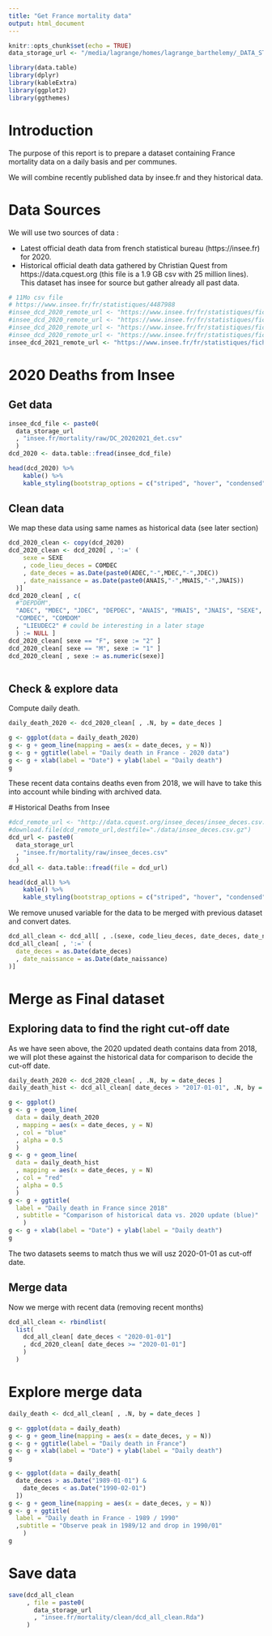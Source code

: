 ```yaml
---
title: "Get France mortality data"
output: html_document
---
```


```r
knitr::opts_chunk$set(echo = TRUE)
data_storage_url <- "/media/lagrange/homes/lagrange_barthelemy/_DATA_STORE/"
```

```r
library(data.table)
library(dplyr)
library(kableExtra)
library(ggplot2)
library(ggthemes)
```



# Introduction

The purpose of this report is to prepare a dataset containing France 
mortality data on a daily basis and per communes. 

We will combine recently published data by insee.fr and they historical data.

# Data Sources

We will use two sources of data :

- Latest official death data from french statistical bureau (https://insee.fr)
for 2020.
- Historical official death data gathered by Christian Quest from
https://data.cquest.org (this file is a 1.9 GB csv with 25 million lines). This
dataset has insee for source but gather already all past data.


```r
# 11Mo csv file 
# https://www.insee.fr/fr/statistiques/4487988
#insee_dcd_2020_remote_url <- "https://www.insee.fr/fr/statistiques/fichier/4487988/2020-05-15_detail.zip"
#insee_dcd_2020_remote_url <- "https://www.insee.fr/fr/statistiques/fichier/4487988/2020-05-15_detail.zip"
#insee_dcd_2020_remote_url <- "https://www.insee.fr/fr/statistiques/fichier/4487988/2020-06-19_detail.zip"
#insee_dcd_2020_remote_url <- "https://www.insee.fr/fr/statistiques/fichier/4487988/2020-12-11_detail.zip"
insee_dcd_2021_remote_url <- "https://www.insee.fr/fr/statistiques/fichier/4487988/2021-04-02_detail.zip"
```


# 2020 Deaths from Insee

## Get data

```r
insee_dcd_file <- paste0(
  data_storage_url
  , "insee.fr/mortality/raw/DC_20202021_det.csv"
  )
dcd_2020 <- data.table::fread(insee_dcd_file)
```


```r
head(dcd_2020) %>%
    kable() %>%
    kable_styling(bootstrap_options = c("striped", "hover", "condensed"))
```

## Clean data

We map these data using same names as historical data (see later section)

```r
dcd_2020_clean <- copy(dcd_2020)
dcd_2020_clean <- dcd_2020[ , ':=' (
    sexe = SEXE
    , code_lieu_deces = COMDEC
    , date_deces = as.Date(paste0(ADEC,"-",MDEC,"-",JDEC))
    , date_naissance = as.Date(paste0(ANAIS,"-",MNAIS,"-",JNAIS))
  )]
dcd_2020_clean[ , c(
  #"DEPDOM",
  "ADEC", "MDEC", "JDEC", "DEPDEC", "ANAIS", "MNAIS", "JNAIS", "SEXE",
  "COMDEC", "COMDOM"
  , "LIEUDEC2" # could be interesting in a later stage
  ) := NULL ]
dcd_2020_clean[ sexe == "F", sexe := "2" ]
dcd_2020_clean[ sexe == "M", sexe := "1" ]
dcd_2020_clean[ , sexe := as.numeric(sexe)]
  
```

## Check & explore data

Compute daily death.

```r
daily_death_2020 <- dcd_2020_clean[ , .N, by = date_deces ]
```


```r
g <- ggplot(data = daily_death_2020)
g <- g + geom_line(mapping = aes(x = date_deces, y = N))
g <- g + ggtitle(label = "Daily death in France - 2020 data")
g <- g + xlab(label = "Date") + ylab(label = "Daily death")
g
```

These recent data contains deaths even from 2018, we will have to take this
into account while binding with archived data.

 # Historical Deaths from Insee

```r
#dcd_remote_url <- "http://data.cquest.org/insee_deces/insee_deces.csv.gz"
#download.file(dcd_remote_url,destfile="./data/insee_deces.csv.gz")
dcd_url <- paste0(
  data_storage_url
  , "insee.fr/mortality/raw/insee_deces.csv"
  )
dcd_all <- data.table::fread(file = dcd_url)
```

```r
head(dcd_all) %>%
    kable() %>%
    kable_styling(bootstrap_options = c("striped", "hover", "condensed"))
```


We remove unused variable for the data to be merged with previous dataset and
convert dates.

```r
dcd_all_clean <- dcd_all[ , .(sexe, code_lieu_deces, date_deces, date_naissance)]
dcd_all_clean[ , ':=' (
  date_deces = as.Date(date_deces)
  , date_naissance = as.Date(date_naissance)
)]
```

# Merge as Final dataset


## Exploring data to find the right cut-off date

As we have seen above, the 2020 updated death contains data from 2018, we will plot these against the historical data for comparison to decide the cut-off date.


```r
daily_death_2020 <- dcd_2020_clean[ , .N, by = date_deces ]
daily_death_hist <- dcd_all_clean[ date_deces > "2017-01-01", .N, by = date_deces ]
```


```r
g <- ggplot()
g <- g + geom_line(
  data = daily_death_2020
  , mapping = aes(x = date_deces, y = N)
  , col = "blue"
  , alpha = 0.5
  )
g <- g + geom_line(
  data = daily_death_hist
  , mapping = aes(x = date_deces, y = N)
  , col = "red"
  , alpha = 0.5
  )
g <- g + ggtitle(
  label = "Daily death in France since 2018"
  , subtitle = "Comparison of historical data vs. 2020 update (blue)"
    )
g <- g + xlab(label = "Date") + ylab(label = "Daily death")
g
```

The two datasets seems to match thus we will usz 2020-01-01 as cut-off date.


## Merge data

Now we merge with recent data (removing recent months)

```r
dcd_all_clean <- rbindlist(
  list(
    dcd_all_clean[ date_deces < "2020-01-01"]
    , dcd_2020_clean[ date_deces >= "2020-01-01"]
    )
  )
```



# Explore merge data


```r
daily_death <- dcd_all_clean[ , .N, by = date_deces ]
```


```r
g <- ggplot(data = daily_death)
g <- g + geom_line(mapping = aes(x = date_deces, y = N))
g <- g + ggtitle(label = "Daily death in France")
g <- g + xlab(label = "Date") + ylab(label = "Daily death")
g
```

```r
g <- ggplot(data = daily_death[ 
  date_deces > as.Date("1989-01-01") &
    date_deces < as.Date("1990-02-01") 
  ])
g <- g + geom_line(mapping = aes(x = date_deces, y = N))
g <- g + ggtitle(
  label = "Daily death in France - 1989 / 1990"
  ,subtitle = "Observe peak in 1989/12 and drop in 1990/01"
    )
g
```


# Save data

```r
save(dcd_all_clean
     , file = paste0(
       data_storage_url
       , "insee.fr/mortality/clean/dcd_all_clean.Rda")
     )
```

